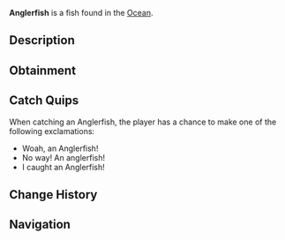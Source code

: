 {{FishInfobox
|image          = Anglerfish.png
|rarity         = Rare
|sea            = First Sea
|location       = [[Ocean]]
|sublocation    = 
|sources        = Fishing Rod
|radar_location = 
|xp             = 100
|weather        = Foggy
|time           = Night
|season         = Winter, Autumn
|bait           = Squid
|base_weight    = 2
|base_value     = 230
|weight_range   = 1.5
|base_chance    = 12
|base_resil     = 35
}}
'''Anglerfish''' is a {{Rarity|Rare}} fish found in the [[Ocean]].

== Description ==
{{Description|The anglerfish is a deep-sea predator known for it's bioluminescent lure that dangles in front of its mouth to attract prey. With its menacing appearance, sharp teeth, and eerie glow, the Anglerfish thrives in dark, deep waters, making it a rare and exciting catch in the Deep Ocean.|Bestiary Entry}}

== Obtainment ==
{{Description|Found in the far, deep ocean during the night.|Bestiary Hint}}
{{Fish Availability|
Ancient Isle/Algae Hunt
Atlantis/Surrounding Ocean
FischFright/Frightful Pool
Forsaken Shores/Algae Hunt
Golden Tide
LEGO Pool/Studolodon Hunt
Lovestorm/Normal
Lovestorm/Supercharged
Megalodon Hunt/Eclipse and Weekend
Megalodon Hunt/Normal
Mushgrove Swamp/Algae Hunt
Ocean/Deep Ocean
Orca Migration/Ancient
Orca Migration/Normal
Snowcap Island/Algae Hunt
Whale Migration/Moby
Whale Migration/Normal
|top_rods      = 
Krampus's Rod\40790.26\50838.5;
Leviathan's Fang Rod\40213.76\51184.01;
Trident Rod\37855.86\51025.94;
Magma Rod\37565.48\46819.33;
Plastic Rod\35511.17\44233.65;
Flimsy Rod\32130\68192.26;
Buddy Bond Rod\26351.72\33164.58;
Training Rod\23242.19\69255.36;
Free Spirit Rod\33380.28\44993.29;
Ethereal Prism Rod\30329.4\33890.77;
Astralhook Rod\30313.04\36018.56;
No-Life Rod\29825.86\35507.71;
Seraphic Rod\29537.76\33849.05;
Rod Of The Forgotten Fang\27643.08\32462.61;
Challenger's Rod\26976.58\32278.17;
Rod Of The Depths\24910.5\29434.4;
Zeus Rod\24654.34\29672.96;
Rod Of The Exalted One\24304.94\29867.09;
Verdant Shear Rod\24301.8\29403.28;
Blazebringer Rod\23418.82\28305.73;
Depthseeker Rod\22401.96\27459.01;
Avalanche Rod\20194.97\24811.09;
Volcanic Rod\19211.24\23464.61;
Steady Rod\8211.52\8861.59
|recommended   = Trident Rod
}}

== Catch Quips ==
When catching an Anglerfish, the player has a chance to make one of the following exclamations:
* Woah, an Anglerfish!
* No way! An anglerfish!
* I caught an Anglerfish!

== Change History ==
{{Change History|{{subst:Current Version}}}}

== Navigation ==
{{Fish Navbox|Ocean}}